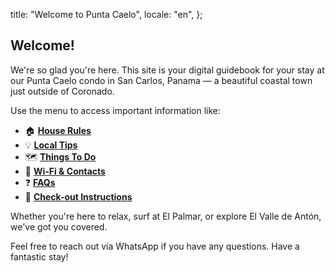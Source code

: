   title: "Welcome to Punta Caelo",
  locale: "en",
};

## Welcome!

We're so glad you're here. This site is your digital guidebook for your stay at our Punta Caelo condo in San Carlos, Panama — a beautiful coastal town just outside of Coronado.

Use the menu to access important information like:

- 🏠 **[House Rules](/en/rules)**
- 💡 **[Local Tips](/en/tips)**
- 🗺️ **[Things To Do](/en/todo)**
- 📶 **[Wi-Fi & Contacts](/en/wifi)**
- ❓ **[FAQs](/en/faqs)**
- 👋 **[Check-out Instructions](/en/checkout)**

Whether you're here to relax, surf at El Palmar, or explore El Valle de Antón, we've got you covered.

Feel free to reach out via WhatsApp if you have any questions. Have a fantastic stay!
